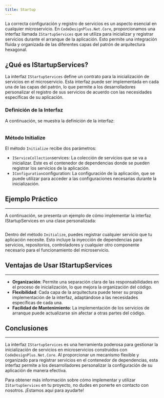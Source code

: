 ```yaml
---
title: Startup
---
```


La correcta configuración y registro de servicios es un aspecto esencial en cualquier microservicio. En `CodeDesignPlus.Net.Core`, proporcionamos una interfaz llamada `IStartupServices` que se utiliza para inicializar y registrar servicios durante el arranque de la aplicación. Esto permite una integración fluida y organizada de las diferentes capas del patrón de arquitectura hexagonal.

## ¿Qué es IStartupServices?

La interfaz `IStartupServices` define un contrato para la inicialización de servicios en el microservicio. Esta interfaz puede ser implementada en cada una de las capas del patrón, lo que permite a los desarrolladores personalizar el registro de sus servicios de acuerdo con las necesidades específicas de su aplicación.

### Definición de la Interfaz

A continuación, se muestra la definición de la interfaz:

```csharp url="packages/CodeDesignPlus.Net.Core/src/CodeDesignPlus.Net.Core.Abstractions/IStartupServices.cs" 
```

### Método Initialize

El método `Initialize` recibe dos parámetros:

- `IServiceCollection`services: La colección de servicios que se va a inicializar. Este es el contenedor de dependencias donde se pueden registrar los servicios de la aplicación.
- `IConfiguration`configuration: La configuración de la aplicación, que se puede utilizar para acceder a las configuraciones necesarias durante la inicialización.

## Ejemplo Práctico
---

A continuación, se presenta un ejemplo de cómo implementar la interfaz IStartupServices en una clase personalizada:

```csharp url="samples/CodeDesignPlus.Net.Core.Sample/Resources/Startup/StartupCustom.cs" 
```

Dentro del método `Initialize`, puedes registrar cualquier servicio que tu aplicación necesite. Esto incluye la inyección de dependencias para servicios, repositorios, controladores y cualquier otro componente necesario para el funcionamiento del microservicio.

## Ventajas de Usar IStartupServices
---
- **Organización**: Permite una separación clara de las responsabilidades en el proceso de inicialización, lo que mejora la organización del código.
- **Flexibilidad**: Cada capa de la arquitectura puede tener su propia implementación de la interfaz, adaptándose a las necesidades específicas de cada una.
- **Facilidad de Mantenimiento**: La implementación de los servicios de arranque puede actualizarse sin afectar a otras partes del código.

## Conclusiones
---

La interfaz `IStartupServices` es una herramienta poderosa para gestionar la inicialización de servicios en microservicios construidos con `CodeDesignPlus.Net.Core`. Al proporcionar un mecanismo flexible y organizado para registrar servicios en el contenedor de dependencias, esta interfaz permite a los desarrolladores personalizar la configuración de su aplicación de manera efectiva.

Para obtener más información sobre cómo implementar y utilizar `IStartupServices` en tu proyecto, no dudes en ponerte en contacto con nosotros. ¡Estamos aquí para ayudarte!